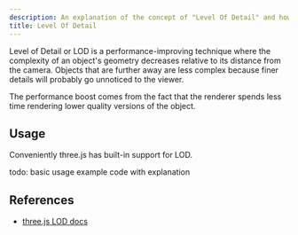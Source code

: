 ```yaml
---
description: An explanation of the concept of "Level Of Detail" and how it can be achieved in three.js.
title: Level Of Detail
---
```



Level of Detail or LOD is a performance-improving technique where the complexity of an object's geometry decreases relative to its distance from the camera. Objects that are further away are less complex because finer details will probably go unnoticed to the viewer.

<App client:visible />
<Tabs items={tabItems} />

The performance boost comes from the fact that the renderer spends less time rendering lower quality versions of the object.

## Usage

Conveniently three.js has built-in support for LOD.

<UnderConstructionAside>
	todo: basic usage example code with explanation
</UnderConstructionAside>

## References

- [three.js LOD docs](https://threejs.org/docs/#api/en/objects/LOD)
